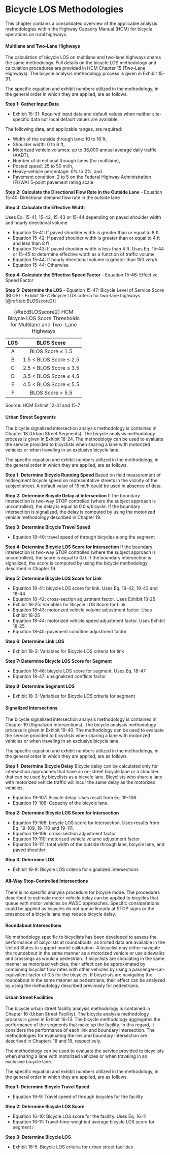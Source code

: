 # Bicycle LOS Methodologies {#HCMbicycle}

This chapter contains a consolidated overview of the applicable analysis methodologies within the Highway Capacity Manual (HCM) for bicycle operations on rural highways.

#### Multilane and Two-Lane Highways {-}

The calculation of bicycle LOS on multilane and two-lane highways shares the same methodology. Full details on the bicycle LOS methodology and calculation procedures are provided in HCM Chapter 15 (Two-Lane Highways). The bicycle analysis methodology process is given in Exhibit 15-31. 

The specific equation and exhibit numbers utilized in the methodology, in the general order in which they are applied, are as follows.

**Step 1: Gather Input Data**

- Exhibit 15-31: Required input data and default values when neither site-specific data nor local default values are available.

The following data, and applicable ranges, are required:  

- Width of the outside through lane: 10 to 16 ft,  
- Shoulder width: 0 to 6 ft,  
- Motorized vehicle volumes: up to 36,000 annual average daily traffic (AADT),  
- Number of directional through lanes (for multilane),  
- Posted speed: 25 to 50 mi/h,  
- Heavy-vehicle percentage: 0% to 2%, and  
- Pavement condition: 2 to 5 on the Federal Highway Administration (FHWA) 5-point pavement rating scale

**Step 2: Calculate the Directional Flow Rate in the Outside Lane**
- Equation 15-40: Directional demand flow rate in the outside lane 

**Step 3: Calculate the Effective Width**

Uses Eq. 15-41, 15-42, 15-43 or 15-44 depending on paved shoulder width and hourly directional volume  

- Equation 15-41: If paved shoulder width is greater than or equal to 8 ft  
- Equation 15-42: If paved shoulder width is greater than or equal to 4 ft and less than 8 ft  
- Equation 15-43: If paved shoulder width is less than 4 ft. Uses Eq. 15-44 or 15-45 to determine effective width as a function of traffic volume  
- Equation 15-44: If hourly directional volume is greater than 150 veh/h  
- Equation 15-44: Otherwise  

**Step 4: Calculate the Effective Speed Factor**
- Equation 15-46: Effective Speed Factor 

**Step 5: Determine the LOS**
- Equation 15-47: Bicycle Level of Service Score (BLOS)
- Exhibit 15-7: Bicycle LOS criteria for two-lane highways [\@ref(tab:BLOSscore2)]

Table: (\#tab:BLOSscore2) HCM Bicycle LOS Score Thresholds for Multilane and Two-Lane Highways

|**LOS**|  **BLOS Score**    |
|:---:|:----------------------:|
| A   | BLOS Score $\leq$ 1.5       |
| B   | 1.5 < BLOS Score $\leq$ 2.5 |
| C   | 2.5 < BLOS Score $\leq$ 3.5 |
| D   | 3.5 < BLOS Score $\leq$ 4.5 |
| E   | 4.5 < BLOS Score $\leq$ 5.5 |
| F   |  BLOS Score > 5.5      |
Source: HCM Exhibit 12-31 and 15-7

#### Urban Street Segments {-}

The bicycle signalized intersection analysis methodology is contained in Chapter 18 (Urban Street Segments). The bicycle analysis methodology process is given in Exhibit 18-24. The methodology can be used to evaluate the service provided to bicyclists when sharing a lane with motorized vehicles or when traveling in an exclusive bicycle lane.

The specific equation and exhibit numbers utilized in the methodology, in the general order in which they are applied, are as follows.

**Step 1: Determine Bicycle Running Speed**
Based on field measurement of midsegment bicycle speed on representative streets in the vicinity of the subject street. A default value of 15 mi/h could be used in absence of data.

**Step 2: Determine Bicycle Delay at Intersection**
If the boundary intersection is two-way STOP controlled (where the subject approach is uncontrolled), the delay is equal to 0.0 s/bicycle. If the boundary intersection is signalized, the delay is computed by using the motorized vehicle methodology described in Chapter 19.

**Step 3: Determine Bicycle Travel Speed**

- Equation 18-40: travel speed of through bicycles along the segment

**Step 4: Determine Bicycle LOS Score for Intersection**
If the boundary intersection is two-way STOP controlled (where the subject approach is uncontrolled), the score is equal to 0.0. If the boundary intersection is signalized, the score is computed by using the bicycle methodology described in Chapter 19.

**Step 5: Determine Bicycle LOS Score for Link**

- Equation 18-41: bicycle LOS score for link. Uses Eq. 18-42, 18-43 and 18-44  
- Equation 18-42: cross-section adjustment factor. Uses Exhibit 18-25  
- Exhibit 18-25: Variables for Bicycle LOS Score for Link  
- Equation 18-43: motorized vehicle volume adjustment factor. Uses Exhibit 18-25  
- Equation 18-44: motorized vehicle speed adjustment factor. Uses Exhibit 18-25  
- Equation 18-45: pavement condition adjustment factor  

**Step 6: Determine Link LOS**

- Exhibit 18-3: Variables for Bicycle LOS criteria for link

**Step 7: Determine Bicycle LOS Score for Segment**

- Equation 18-46: bicycle LOS score for segment. Uses Eq. 18-47  
- Equation 18-47: unsignalized conflicts factor  

**Step 8: Determine Segment LOS**

- Exhibit 18-3: Variables for Bicycle LOS criteria for segment


#### Signalized Intersections {-}

The bicycle signalized intersection analysis methodology is contained in Chapter 19 (Signalized Intersections). The bicycle analysis methodology process is given in Exhibit 19-40. The methodology can be used to evaluate the service provided to bicyclists when sharing a lane with motorized vehicles or when traveling in an exclusive bicycle lane.

The specific equation and exhibit numbers utilized in the methodology, in the general order in which they are applied, are as follows.

**Step 1: Determine Bicycle Delay**
Bicycle delay can be calculated only for intersection approaches that have an on-street bicycle lane or a shoulder that can be used by bicyclists as a bicycle lane. Bicyclists who share a lane with motorized vehicle traffic will incur the same delay as the motorized vehicles.

- Equation 19-107: Bicycle delay. Uses result from Eq. 19-106.
- Equation 19-106: Capacity of the bicycle lane.

**Step 2: Determine Bicycle LOS Score for Intersection**

- Equation 19-108: bicycle LOS score for intersection. Uses results from Eq. 19-109, 19-110 and 19-111.  
- Equation 19-109: cross-section adjustment factor  
- Equation 19-110: motorized vehicle volume  adjustment factor  
- Equation 19-111: total width of the outside through lane, bicycle lane, and paved shoulder   

**Step 3: Determine LOS**

- Exhibit 19-9: Bicycle LOS criteria for signalized intersections


#### All-Way Stop-Controlled Intersections {-}

There is no specific analysis procedure for bicycle mode. The procedures described to estimate motor vehicle delay can be applied to bicycles that queue with motor vehicles on AWSC approaches. Specific considerations could be applied as bicycles do not queue linearly at STOP signs or the presence of a bicycle lane may reduce bicycle delay.

#### Roundabout Intersections {-}

No methodology specific to bicyclists has been developed to assess the performance of bicyclists at roundabouts, as limited data are available in the United States to support model calibration. A bicyclist may either navigate the roundabout in the same manner as a motorized vehicle or use sidewalks and crossings as would a pedestrian. If bicyclists are circulating in the same manner as motorized vehicles, their effect can be approximated by combining bicyclist flow rates with other vehicles by using a passenger-car-equivalent factor of 0.5 for the bicycles. If bicyclists are navigating the roundabout in the same manner as pedestrians, their effect can be analyzed by using the methodology described previously for pedestrians. 

#### Urban Street Facilities {-}

The bicycle urban street facility analysis methodology is contained in Chapter 16 (Urban Street Facility). The bicycle analysis methodology process is given in Exhibit 16-13. The bicycle methodology aggregates the performance of the segments that make up the facility. In this regard, it considers the performance of each link and boundary intersection. The methodologies for evaluating the link and boundary intersection are described in Chapters 18 and 19, respectively.

The methodology can be used to evaluate the service provided to bicyclists when sharing a lane with motorized vehicles or when traveling in an exclusive bicycle lane.

The specific equation and exhibit numbers utilized in the methodology, in the general order in which they are applied, are as follows.

**Step 1: Determine Bicycle Travel Speed**

- Equation 16-9: Travel speed of through bicycles for the facility 

**Step 2: Determine Bicycle LOS Score**

- Equation 16-10: Bicycle LOS score for the facility. Uses Eq. 16-11  
- Equation 16-11: Travel-time-weighted average bicycle LOS score for segment *i*

**Step 3: Determine Bicycle LOS**

- Exhibit 16-5: Bicycle LOS criteria for urban street facilities
